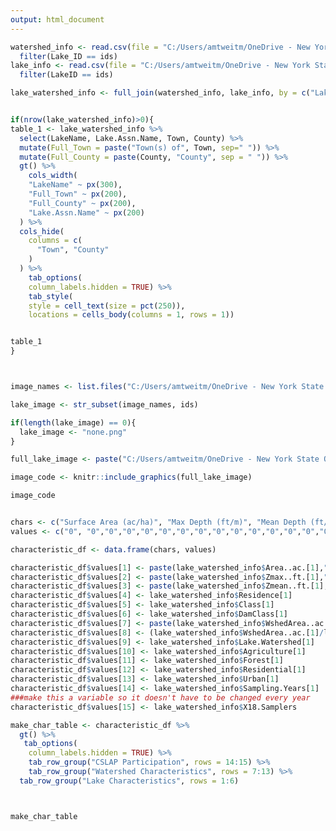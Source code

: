 ```yaml
---
output: html_document
---
```


```r

watershed_info <- read.csv(file = "C:/Users/amtweitm/OneDrive - New York State Office of Information Technology Services/Documents/R/CSLAP_reporting/data/watershed_info.csv") %>% 
  filter(Lake_ID == ids)
lake_info <- read.csv(file = "C:/Users/amtweitm/OneDrive - New York State Office of Information Technology Services/Documents/R/CSLAP_reporting/data/lake_info.csv") %>% 
  filter(LakeID == ids)

lake_watershed_info <- full_join(watershed_info, lake_info, by = c("Lake_ID" = "LakeID"))


if(nrow(lake_watershed_info)>0){
table_1 <- lake_watershed_info %>% 
  select(LakeName, Lake.Assn.Name, Town, County) %>% 
  mutate(Full_Town = paste("Town(s) of", Town, sep=" ")) %>% 
  mutate(Full_County = paste(County, "County", sep = " ")) %>% 
  gt() %>% 
    cols_width(
    "LakeName" ~ px(300),
    "Full_Town" ~ px(200),
    "Full_County" ~ px(200),
    "Lake.Assn.Name" ~ px(200)
  ) %>% 
  cols_hide(
    columns = c(
      "Town", "County"
    ) 
  ) %>% 
    tab_options(
    column_labels.hidden = TRUE) %>% 
    tab_style(
    style = cell_text(size = pct(250)),
    locations = cells_body(columns = 1, rows = 1))


table_1
}




```

```r
image_names <- list.files("C:/Users/amtweitm/OneDrive - New York State Office of Information Technology Services/Documents/R/CSLAP_reporting/images/watershed_images")

lake_image <- str_subset(image_names, ids)

if(length(lake_image) == 0){
  lake_image <- "none.png"
}

full_lake_image <- paste("C:/Users/amtweitm/OneDrive - New York State Office of Information Technology Services/Documents/R/CSLAP_reporting/images/watershed_images/", lake_image, sep = "")

image_code <- knitr::include_graphics(full_lake_image)

image_code


chars <- c("Surface Area (ac/ha)", "Max Depth (ft/m)", "Mean Depth (ft/m)", "Retention Time (years)", "Lake Classification", "Dam Classification", "Watershed area (ac/ha)", "Watershed/Lake Ratio", "Lake and Wetlands %", "Agricultural %", "Forest, Shrub, Grasses %", "Residential %", "Urban %", "Years in CSLAP", "Volunteers")
values <- c("0", "0","0","0","0","0","0","0","0","0","0","0","0","0","0")

characteristic_df <- data.frame(chars, values)

characteristic_df$values[1] <- paste(lake_watershed_info$Area..ac.[1],"/",lake_watershed_info$Area..ha.[1], sep="")
characteristic_df$values[2] <- paste(lake_watershed_info$Zmax..ft.[1],"/", lake_watershed_info$Zmax..m.[1], sep="")
characteristic_df$values[3] <- paste(lake_watershed_info$Zmean..ft.[1],"/", lake_watershed_info$Zmean..m.[1], sep="")
characteristic_df$values[4] <- lake_watershed_info$Residence[1]
characteristic_df$values[5] <- lake_watershed_info$Class[1]
characteristic_df$values[6] <- lake_watershed_info$DamClass[1]
characteristic_df$values[7] <- paste(lake_watershed_info$WshedArea..ac.[1], "/", lake_watershed_info$WshedArea..ha.[1], sep="")
characteristic_df$values[8] <- (lake_watershed_info$WshedArea..ac.[1]/lake_watershed_info$Area..ac.[1])
characteristic_df$values[9] <- lake_watershed_info$Lake.Watershed[1]
characteristic_df$values[10] <- lake_watershed_info$Agriculture[1]
characteristic_df$values[11] <- lake_watershed_info$Forest[1]
characteristic_df$values[12] <- lake_watershed_info$Residential[1]
characteristic_df$values[13] <- lake_watershed_info$Urban[1]
characteristic_df$values[14] <- lake_watershed_info$Sampling.Years[1]
###make this a variable so it doesn't have to be changed every year
characteristic_df$values[15] <- lake_watershed_info$X18.Samplers

make_char_table <- characteristic_df %>% 
  gt() %>% 
   tab_options(
    column_labels.hidden = TRUE) %>% 
    tab_row_group("CSLAP Participation", rows = 14:15) %>% 
    tab_row_group("Watershed Characteristics", rows = 7:13) %>% 
  tab_row_group("Lake Characteristics", rows = 1:6) 



make_char_table 


```
